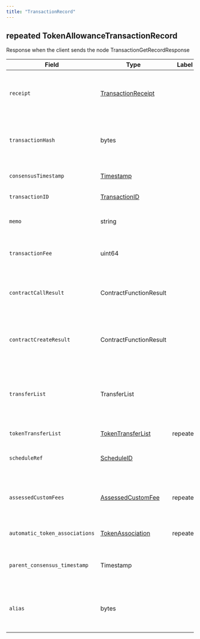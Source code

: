 ---
title: "TransactionRecord"
---


## repeated TokenAllowanceTransactionRecord

Response when the client sends the node TransactionGetRecordResponse

| Field                          | Type                                                                                                                    | Label    | Description                                                                                                                                                                                             |
| ------------------------------ | ----------------------------------------------------------------------------------------------------------------------- | -------- | ------------------------------------------------------------------------------------------------------------------------------------------------------------------------------------------------------- |
| `receipt`                      | [TransactionReceipt](/hedera/sdks-and-apis/hedera-api/miscellaneous/transactionreceipt)          |          | The status (reach consensus, or failed, or is unknown) and the ID of any new account/file/instance created.                                                                                             |
| `transactionHash`              | bytes                                                                                                                   |          | The hash of the Transaction that executed (not the hash of any Transaction that failed for having a duplicate TransactionID)                                                                            |
| `consensusTimestamp`           | [Timestamp](/hedera/sdks-and-apis/hedera-api/miscellaneous/timestamp)                            |          | The consensus timestamp (or null if didn't reach consensus yet)                                                                                                                                         |
| `transactionID`                | [TransactionID](/hedera/sdks-and-apis/hedera-api/basic-types/transactionid)                      |          | The ID of the transaction this record represents                                                                                                                                                        |
| `memo`                         | string                                                                                                                  |          | The memo that was submitted as part of the transaction (max 100 bytes)                                                                                                                                  |
| `transactionFee`               | uint64                                                                                                                  |          | The actual transaction fee charged, not the original transactionFee value from TransactionBody                                                                                                          |
| `contractCallResult`           | ContractFunctionResult                                                                                                  |          | Record of the value returned by the smart contract function (if it completed and didn't fail) from ContractCallTransaction                                                                              |
| `contractCreateResult`         | ContractFunctionResult                                                                                                  |          | Record of the value returned by the smart contract constructor (if it completed and didn't fail) from ContractCreateTransaction                                                                         |
| `transferList`                 | TransferList                                                                                                            |          | All hbar transfers as a result of this transaction, such as fees, or transfers performed by the transaction, or by a smart contract it calls, or by the creation of threshold records that it triggers. |
| `tokenTransferList`            | [TokenTransferList](/hedera/sdks-and-apis/hedera-api/basic-types/tokentransferlist)              | repeated | All Token transfers as a result of this transaction                                                                                                                                                     |
| `scheduleRef`                  | [ScheduleID](/hedera/sdks-and-apis/hedera-api/basic-types/scheduleid)                            |          | Reference to the scheduled transaction ID that this transaction record represent                                                                                                                        |
| `assessedCustomFees`           | [AssessedCustomFee](/hedera/sdks-and-apis/hedera-api/token-service/customfees/assessedcustomfee) | repeated | All custom fees that were assessed during a CryptoTransfer, and must be paid if the transaction status resolved to SUCCESS                                                                              |
| `automatic_token_associations` | [TokenAssociation](/hedera/sdks-and-apis/hedera-api/token-service/tokenassociate)                | repeated | All token associations implicitly created while handling this transaction                                                                                                                               |
| `parent_consensus_timestamp`   | Timestamp                                                                                                               |          | In the record of an internal transaction, the consensus timestamp of the user transaction that spawned it.                                                                                              |
| `alias`                        | bytes                                                                                                                   |          | In the record of an internal CryptoCreate transaction triggered by a user transaction with a (previously unused) alias, the new account's alias.                                                        |

